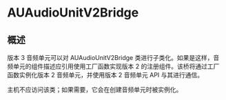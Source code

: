 # AUAudioUnitV2Bridge

<ToBePolishedAfterTranslation />

<OriginalSource
  title="AUAudioUnitV2Bridge"
  url="https://developer.apple.com/documentation/audiotoolbox/auaudiounitv2bridge"
  summary="AUAudioUnitV2Bridge 类将版本 2 音频单元包装在 AUAudioUnit 子类中"
/>

## 概述

版本 3 音频单元可以对 AUAudioUnitV2Bridge 类进行子类化。如果是这样，音频单元的组件描述应引用使用工厂函数实现版本 2 的注册组件。该桥将通过工厂函数实例化版本 2 音频单元，并使用版本 2 音频单元 API 与其进行通信。

主机不应访问该类；如果需要，它会在创建音频单元时被实例化。
